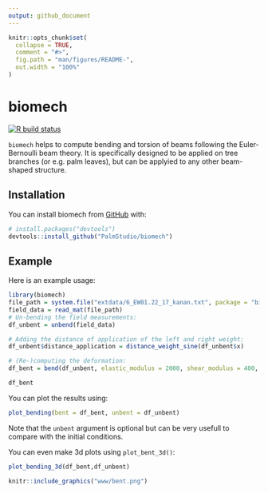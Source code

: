 ```yaml
---
output: github_document
---
```


<!-- README.md is generated from README.Rmd. Please edit that file -->

```r
knitr::opts_chunk$set(
  collapse = TRUE,
  comment = "#>",
  fig.path = "man/figures/README-",
  out.width = "100%"
)
```

# biomech

<!-- badges: start -->
[![R build status](https://github.com/PalmStudio/biomech/workflows/R-CMD-check/badge.svg)](https://github.com/PalmStudio/biomech/actions)
<!-- badges: end -->

`biomech` helps to compute bending and torsion of beams following the Euler-Bernoulli beam theory. It is specifically designed to be applied on
tree branches (or e.g. palm leaves), but can be applyied to any other beam-shaped structure.

## Installation

You can install biomech from [GitHub](https://github.com/) with:

``` r
# install.packages("devtools")
devtools::install_github("PalmStudio/biomech")
```

## Example

Here is an example usage:

```r
library(biomech)
file_path = system.file("extdata/6_EW01.22_17_kanan.txt", package = "biomech")
field_data = read_mat(file_path)
# Un-bending the field measurements:
df_unbent = unbend(field_data)

# Adding the distance of application of the left and right weight:
df_unbent$distance_application = distance_weight_sine(df_unbent$x)

# (Re-)computing the deformation:
df_bent = bend(df_unbent, elastic_modulus = 2000, shear_modulus = 400, step = 0.02, points = 100, iterations = 15, verbose = TRUE)

df_bent
```

You can plot the results using:

```r
plot_bending(bent = df_bent, unbent = df_unbent)
```

Note that the `unbent` argument is optional but can be very usefull to compare with the initial conditions.

You can even make 3d plots using `plot_bent_3d()`:

```r
plot_bending_3d(df_bent,df_unbent)
```

```r
knitr::include_graphics("www/bent.png")
```


